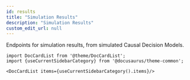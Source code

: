 ```yaml
---
id: results
title: "Simulation Results"
description: "Simulation Results"
custom_edit_url: null
---
```




Endpoints for simulation results, from simulated Causal Decision Models.



```mdx-code-block
import DocCardList from '@theme/DocCardList';
import {useCurrentSidebarCategory} from '@docusaurus/theme-common';

<DocCardList items={useCurrentSidebarCategory().items}/>
```
      